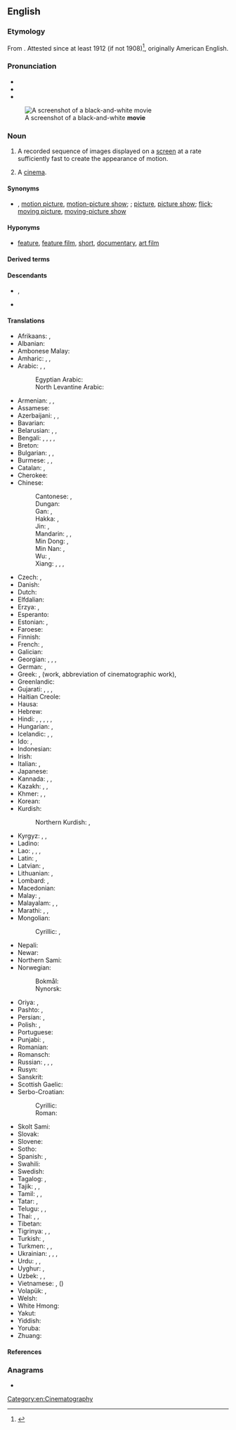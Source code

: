 ==English==

===Etymology===
{{root|en|ine-pro|*mew-}}
From {{m|en|moving picture|moving (picture)}} {{suffix|en||ie}}. Attested since at least 1912 (if not 1908)<ref>{{EtymOnLine}}</ref>, originally American English.

===Pronunciation===
* {{IPA|en|/ˈmuːvi/}}
* {{audio|en|en-us-movie.ogg|Audio (US)}}
* {{rhymes|en|uːvi|s=2}}
[[File:Stannie Dum and Ollie Dee.jpg|thumb|A screenshot of a black-and-white '''movie''']]

===Noun===
{{en-noun}}

# {{lb|en|chiefly|North American}} A recorded sequence of images displayed on a [[screen]] at a rate sufficiently fast to create the appearance of motion.
# {{lb|en|usually|[[plural]]|chiefly|North American}} A [[cinema]].
#: {{ux|en|Let's go to the '''movies'''.}}

====Synonyms====
* {{sense|film}} {{l|en|film}}, [[motion picture]], [[motion-picture show]]; {{l|en|photoplay}}; [[picture]], [[picture show]]; [[flick]]; [[moving picture]], [[moving-picture show]]

====Hyponyms====
* {{sense|film}} [[feature]], [[feature film]], [[short]], [[documentary]], [[art film]]

====Derived terms====
{{der4|en|action movie|adult movie|B-movie|have seen this movie|home movie|horror movie|movie camera|movieholic|moviehouse|movieland|movie star|movie theater|movieverse|popcorn movie|slasher movie|tentpole movie|war movie}}

====Descendants====
* {{desc|bn|মুভী|bor=1}}, {{l|bn|মুভি}}
* {{desc|ja|ムービー|tr=mūbī|bor=1}}

====Translations====
{{trans-top|motion picture}}
* Afrikaans: {{t+|af|fliek}}, {{t+|af|rolprent}}
* Albanian: {{t+|sq|film|m}}
* Ambonese Malay: {{t|abs|film}}
* Amharic: {{t|am|ፊልም}}, {{t|am|ተላዋሽ}}, {{t|am|ሲኒማ}}
* Arabic: {{t|ar|فِلْم|m}}, {{t|ar|شَرِيط|m}}, {{t|ar|[[فِيلْم]] [[سِيْنَمَائِيّ]]|m}}
*: Egyptian Arabic: {{t|arz|فيلم|m|tr=felm}}
*: North Levantine Arabic: {{t|apc|فيلم|tr=fīlm}}
* Armenian: {{t+|hy|ֆիլմ}}, {{t+|hy|կինոնկար}}, {{t+|hy|կինո}}
* Assamese: {{t|as|চলচ্চিত্ৰ}}
* Azerbaijani: {{t+|az|film}}, {{t+|az|kino}}, {{t|az|kinofilm}}
* Bavarian: {{t|bar|Fülm}}
* Belarusian: {{t|be|фільм|m}}, {{t+|be|кіно́|n}}, {{t|be|кінафі́льм|m}}
* Bengali: {{t|bn|মুভি}}, {{t|bn|মুভী}}, {{t|bn|ফিল্ম}}, {{t|bn|সিনেমা}}, {{t+|bn|চলচ্চিত্র}}
* Breton: {{t+|br|film|m}}
* Bulgarian: {{t+|bg|филм|m}}, {{t+|bg|ки́но|n}}, {{t|bg|ки́нофи́лм|m}}
* Burmese: {{t+|my|ဇာတ်ကား}}, {{t+|my|ဘိုင်စကုတ်}}, {{t+|my|ရုပ်ရှင်}}
* Catalan: {{t+|ca|pel·lícula|f}}, {{t+|ca|film|m}}
* Cherokee: {{t|chr|ᎤᎾᏛᏁᎶᏗ}}
* Chinese:
*: Cantonese: {{t|yue|電影}}, {{t|yue|电影|tr=din6 jing2}}
*: Dungan: {{t|dng|дянйин}}
*: Gan: {{t|gan|電影}}, {{t|gan|电影|tr=dien5 'in3}}
*: Hakka: {{t|hak|電影}}, {{t|hak|电影|tr=thien-yáng}}
*: Jin: {{t|cjy|電影}}, {{t|cjy|电影|tr=die3 ing2}}
*: Mandarin: {{t+|cmn|電影}}, {{t+|cmn|电影|tr=diànyǐng}}, {{t+|cmn|影片|tr=yǐngpiàn}}
*: Min Dong: {{t|cdo|電影}}, {{t|cdo|电影|tr=diêng-īng}}
*: Min Nan: {{t+|nan|電影}}, {{t|nan|电影|tr=tiān-iáⁿ}}
*: Wu: {{t|wuu|電影}}, {{t|wuu|电影|tr=di in}}
*: Xiang: {{t|hsn|電影戲}}, {{t|hsn|电影戏|tr=dienn4 in3 xi4}}, {{t|hsn|電影}}, {{t|hsn|电影|tr=dienn4 in3}}
* Czech: {{t+|cs|film|m}}, {{t+|cs|kino|n}}
* Danish: {{t+|da|film|c}}
* Dutch: {{t+|nl|film|m}}
* Elfdalian: {{t|ovd|film|m}}
* Erzya: {{t|myv|эрянеявкс}}, {{t|myv|эрямарт}}
* Esperanto: {{t|eo|filmo}}
* Estonian: {{t+|et|film}}, {{t|et|kinofilm}}
* Faroese: {{t|fo|filmur|m}}
* Finnish: {{t+|fi|elokuva}}
* French: {{t+|fr|film|m}}, {{t+|fr|œuvre cinématographique|f}}
* Galician: {{t+|gl|filme|m}}
* Georgian: {{t|ka|ფილმი}}, {{t|ka|კინოფილმი}}, {{t|ka|კინოსურათი}}, {{t|ka|კინო}}
* German: {{t+|de|Film|m}}, {{t+|de|Spielfilm|m}}
* Greek: {{t+|el|ταινία|f}} {{qualifier|film, abbreviation of cinematographic film}}, {{t+|el|έργο|n}} (work, abbreviation of cinematographic work), {{t+|el|φιλμ|n}}
* Greenlandic: {{t|kl|filmi}}
* Gujarati: {{t|gu|ચિત્રપટ}}, {{t|gu|ચલચિત્ર}}, {{t|gu|ફિલ્મ}}, {{t|gu|સિનેમા}}
* Haitian Creole: {{t|ht|fim}}
* Hausa: {{t|ha|sinima}}
* Hebrew: {{t+|he|סֶרֶט|m|tr=séret}}
* Hindi: {{t+|hi|पिक्चर|f}}, {{t+|hi|फ़िल्म|f}}, {{t|hi|मूवी|f}}, {{t+|hi|सिनेमा|m}}, {{t+|hi|चलचित्र|m}}, {{t+|hi|चित्रपट|m}}
* Hungarian: {{t+|hu|film}}, {{q|dated}} {{t|hu|mozgókép}}
* Icelandic: {{t+|is|bíómynd|f}}, {{t+|is|mynd|f}}, {{t+|is|kvikmynd|f}}
* Ido: {{t+|io|filmo}}, {{t+|io|cinematografuro}}
* Indonesian: {{t+|id|film}}
* Irish: {{t|ga|scannán|m}}
* Italian: {{t+|it|film|m}}, {{t+|it|pellicola|f}}
* Japanese: {{t+|ja|映画|tr=えいが, eiga}}
* Kannada: {{t|kn|ಸಿನಮಾ}}, {{t+|kn|ಓಡುತಿಟ್ಟ}}, {{t|kn|ಚಲಚಿತ್ರ}}
* Kazakh: {{t+|kk|фильм}}, {{t+|kk|кино}}, {{t|kk|кинокартина}}
* Khmer: {{t+|km|កុន}}, {{t+|km|ភាពយន្ត}}, {{t|km|ហ្វីល}}
* Korean: {{t+|ko|영화(映畫)}}
* Kurdish:
*: Northern Kurdish: {{t+|kmr|fîlm}}, {{t+|kmr|sînema}}
{{trans-mid}}
* Kyrgyz: {{t+|ky|фильм}}, {{t+|ky|кино}}, {{t+|ky|тасма}}
* Ladino: {{t|lad|filmo}}
* Lao: {{t|lo|ຟີມ}}, {{t|lo|ຫນັງ}}, {{t|lo|ຊິເນມາ}}, {{t|lo|ຮູບເງົາ}}
* Latin: {{t|la|pictura cinematographica|f}}, {{t+|la|pellicula|f}}
* Latvian: {{t|lv|filma|f}}, {{t|lv|kinofilma|f}}
* Lithuanian: {{t|lt|filmas|m}}, {{t+|lt|kinas|m}}
* Lombard: {{t+|lmo|film|m}}, {{t|lmo|pellícola|f}} {{qualifier|obsolete}}
* Macedonian: {{t|mk|филм|m}}
* Malay: {{t|ms|wayang}}, {{t+|ms|filem}}
* Malayalam: {{t+|ml|ചലച്ചിത്രം}}, {{t+|ml|സിനിമ}}, {{t|ml|ഫിലിം}}
* Marathi: {{t|mr|चलचित्र}}, {{t+|mr|चित्रपट|m}}, {{t|mr|सिनेमा}}
* Mongolian:
*: Cyrillic: {{t+|mn|кино}}, {{t|mn|фильм}}
* Nepali: {{t+|ne|चलचित्र}}
* Newar: {{t|new|संकिपा}}
* Northern Sami: {{t|se|filbma}}
* Norwegian:
*: Bokmål: {{t+|nb|film|m}}
*: Nynorsk: {{t|nn|film|m}}
* Oriya: {{t|or|ଚଳଚ୍ଚିତ୍ର}}, {{t|or|ସିନେମା}}
* Pashto: {{t|ps|پلم|m|tr=pilm, pilëm}}, {{t|ps|خوځنده انځور|m|tr=xwëźënda anźor}}
* Persian: {{t+|fa|فیلم|tr=film}}, {{t+|fa|سینما|tr=sinemâ}}
* Polish: {{t+|pl|film|m}}, {{t+|pl|kino|n}}
* Portuguese: {{t+|pt|filme|m}}
* Punjabi: {{t|pa|ਫਿਲਮ}}, {{t+|pa|ਸਿਨੇਮਾ}}
* Romanian: {{t+|ro|film|n}}
* Romansch: {{t|rm|film|m}}
* Russian: {{t+|ru|фильм|m}}, {{t+|ru|кинофи́льм|m}}, {{t+|ru|кинокарти́на|f}}, {{t+|ru|карти́на|f}}
* Rusyn: {{t|rue|фільм|m}}
* Sanskrit: {{t|sa|चलच्चित्रम्|n}}
* Scottish Gaelic: {{t|gd|film|m}}
* Serbo-Croatian:
*: Cyrillic: {{t|sh|фи̏лм|m}}
*: Roman: {{t+|sh|fȉlm|m}}
* Skolt Sami: {{t|sms|fiˊlmm}}
* Slovak: {{t+|sk|film|m}}
* Slovene: {{t+|sl|film|m}}
* Sotho: {{t|st|fileme}}
* Spanish: {{t+|es|película|f}}, {{t+|es|filme|m}}
* Swahili: {{t+|sw|filamu}}
* Swedish: {{t+|sv|film|c}}
* Tagalog: {{t|tl|sine}}, {{t|tl|pelikula}}
* Tajik: {{t+|tg|кино}}, {{t+|tg|филм}}, {{t|tg|синамо}}
* Tamil: {{t+|ta|திரைப்படம்}}, {{t+|ta|படம் }}, {{t+|ta|சினிமா}}
* Tatar: {{t|tt|фильм}}, {{t|tt|кино}}
* Telugu: {{t+|te|సినిమా}}, {{t+|te|చిత్రము}} {{qualifier|formal|literary}}, {{t+|te|చలనచిత్రము}} {{qualifier|extremely formal|rare}}
* Thai: {{t+|th|ฟิล์ม}}, {{t+|th|ภาพยนตร์}}, {{t+|th|หนัง}}
* Tibetan: {{t|bo|གློག་བརྙན}}
* Tigrinya: {{t|ti|ፊልም}}, {{t|ti|ሲነማ}}, {{t|ti|ቺነማ}}
* Turkish: {{t+|tr|film}}, {{t|tr|yanka}}
* Turkmen: {{t|tk|kinofilm}}, {{t|tk|film}}, {{t|tk|kino}}
* Ukrainian: {{t|uk|фільм|m}}, {{t+|uk|кіно́|n}}, {{t|uk|кінофі́льм|m}}, {{t|uk|стрі́чка|f}}
* Urdu: {{t|ur|فلم|f|tr=film}}, {{t|ur|سنیما|m|tr=sinemā}}, {{t|ur|چلچتر|m|tr=calcitra}}
* Uyghur: {{t|ug|فىلىم}}, {{t|ug|كىنو}}
* Uzbek: {{t+|uz|kino}}, {{t+|uz|film}}, {{t+|uz|kinofilm}}
* Vietnamese: {{t+|vi|phim}}, {{t+|vi|điện ảnh}} ({{t|vi|電影}})
* Volapük: {{t|vo|biomagodem}} {{qualifier|collective}}, {{t|vo|däsinotabioskop}} {{qualifier|cartoon}}
* Welsh: {{t+|cy|ffilm|f}}
* White Hmong: {{t-needed|mww}}
* Yakut: {{t|sah|киинэ}}
* Yiddish: {{t|yi|פֿילם|m}}
* Yoruba: {{t|yo|fiimu}}
* Zhuang: {{t|za|denyingj}}
{{trans-bottom}}

{{trans-see|cinema}}

====References====
<references />

===Anagrams===
* {{anagrams|en|a=eimov|Vimeo}}

[[Category:en:Cinematography]]